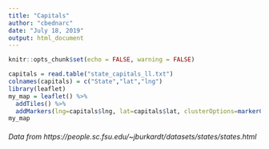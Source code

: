 ```yaml
---
title: "Capitals"
author: "cbednarc"
date: "July 18, 2019"
output: html_document
---
```


```r
knitr::opts_chunk$set(echo = FALSE, warning = FALSE)
```

```r
capitals = read.table("state_capitals_ll.txt")
colnames(capitals) = c("State","lat","lng")
library(leaflet)
my_map = leaflet() %>%
  addTiles() %>%
  addMarkers(lng=capitals$lng, lat=capitals$lat, clusterOptions=markerClusterOptions(),popup=capitals$State)
my_map
```


###### Data from https://people.sc.fsu.edu/~jburkardt/datasets/states/states.html